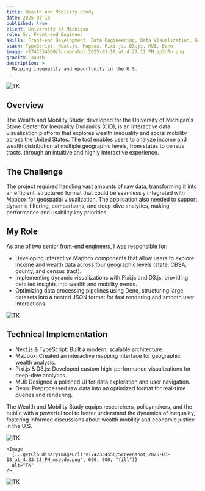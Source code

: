 ```yaml
---
title: Wealth and Mobility Study
date: 2025-03-10
published: true
client: University of Michigan
role: Sr. Front-end Engineer
skills: Front-end Development, Data Engineering, Data Visualization, Geospatial
stack: TypeScript, Next.js, Mapbox, Pixi.js, D3.js, MUI, Deno
image: v1742334560/Screenshot_2025-03-18_at_4.27.11_PM_sp3d0u.png
gravity: south
description: >
  Mapping inequality and opportunity in the U.S.
---
```



<div class="image-layout">
  <div class="image-full-width">
    <Image
      {...getCloudinaryImageUrl("v1742334560/Screenshot_2025-03-18_at_4.27.11_PM_sp3d0u.png", 1200, 600, "fill", "center")}
      alt="TK"
    />
  </div>
</div>

## Overview
The Wealth and Mobility Study, developed for the University of Michigan's Stone Center for Inequality Dynamics (CID), is an interactive data visualization platform that explores wealth inequality and social mobility across the United States. The tool enables users to analyze income and wealth distribution at multiple geographic levels, from states to census tracts, through an intuitive and highly interactive experience.

## The Challenge
The project required handling vast amounts of raw data, transforming it into an efficient, structured format that could be seamlessly integrated with Mapbox for geospatial visualization. The application also needed to support dynamic filtering, comparisons, and deep-dive analytics, making performance and usability key priorities.

## My Role
As one of two senior front-end engineers, I was responsible for:
- Developing interactive Mapbox components that allow users to explore income and wealth data across four geographic levels (state, CBSA, county, and census tract).
- Implementing dynamic visualizations with Pixi.js and D3.js, providing detailed insights into wealth and mobility trends.
- Optimizing data processing pipelines using Deno, structuring large datasets into a nested JSON format for fast rendering and smooth user interactions.

<div class="image-layout">
  <div class="image-full-width">
    <Image
      {...getCloudinaryImageUrl("v1742334566/Screenshot_2025-03-18_at_4.29.52_PM_zdruo1.png", 1200, 600, "fill", "north")}
      alt="TK"
    />
  </div>
</div>

## Technical Implementation
- Next.js & TypeScript: Built a modern, scalable architecture.
- Mapbox: Created an interactive mapping interface for geographic wealth analysis.
- Pixi.js & D3.js: Developed custom high-performance visualizations for deep-dive analytics.
- MUI: Designed a polished UI for data exploration and user navigation.
- Deno: Preprocessed raw data into an optimized format for real-time queries and rendering.

The Wealth and Mobility Study equips researchers, policymakers, and the public with a powerful tool to better understand the dynamics of inequality, fostering informed discussions about wealth mobility and economic justice in the U.S.

<div class="image-layout">
  <div class="image-grid grid-2">
    <Image
      {...getCloudinaryImageUrl("v1742334557/Screenshot_2025-03-18_at_4.32.15_PM_tlyoin.png", 600, 600, "fill")}
      alt="TK"
    />

    <Image
      {...getCloudinaryImageUrl("v1742334556/Screenshot_2025-03-18_at_4.33.18_PM_msecdo.png", 600, 600, "fill")}
      alt="TK"
    />
  </div>

  <div class="image-full-width">
    <Image
      {...getCloudinaryImageUrl("v1742334563/Screenshot_2025-03-18_at_4.33.10_PM_c3zhn7.png", 1200, 600, "fill", "center")}
      alt="TK"
    />
  </div>
</div>


